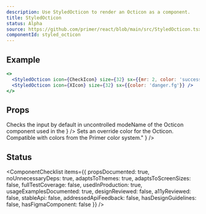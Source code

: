 ```yaml
---
description: Use StyledOcticon to render an Octicon as a component.
title: StyledOcticon
status: Alpha
source: https://github.com/primer/react/blob/main/src/StyledOcticon.tsx
componentId: styled_octicon
---
```


## Example

```jsx live
<>
  <StyledOcticon icon={CheckIcon} size={32} sx={{mr: 2, color: 'success.fg'}} />
  <StyledOcticon icon={XIcon} size={32} sx={{color: 'danger.fg'}} />
</>
```

## Props

<PropsTable>
  <PropsTableRow
    name="ariaLabel"
    type="string"
    description="Specifies the aria-label attribute, which is read verbatim by screen readers "
  />
  <PropsTableRow
    name="icon"
    type="Component"
    description={
      <>
        Checks the input by default in uncontrolled modeName of the <Link href="https://primer.style/octicons/">Octicon component</Link> used in the 
      </>
    }
  />
  <PropsTableRow
    name="color"
    type="string"
    description={
      <>
        Sets an override color for the Octicon. Compatible with colors from the <Link href="https://primer.style/primitives/colors">Primer color system</Link>." 
      </>  
    }
  />
  <PropsTableRow
    name="size"
    defaultValue="16"
    type="number"
    description="Sets the uniform `width` and `height` of the SVG element"    
  />
  <PropsTableRow 
    name="verticalAlign"
    defaultValue="text-bottom"
    type="string"
    description="Sets the `vertical-align` CSS property"
  />
  <PropsTableSxRow />

</PropsTable>

## Status

<ComponentChecklist
  items={{
    propsDocumented: true,
    noUnnecessaryDeps: true,
    adaptsToThemes: true,
    adaptsToScreenSizes: false,
    fullTestCoverage: false,
    usedInProduction: true,
    usageExamplesDocumented: true,
    designReviewed: false,
    a11yReviewed: false,
    stableApi: false,
    addressedApiFeedback: false,
    hasDesignGuidelines: false,
    hasFigmaComponent: false
  }}
/>
